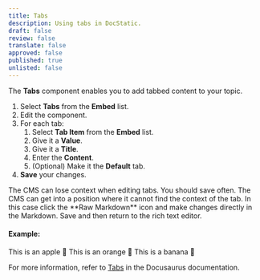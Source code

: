 ```yaml
---
title: Tabs
description: Using tabs in DocStatic.
draft: false
review: false
translate: false
approved: false
published: true
unlisted: false
---
```


The **Tabs** component enables you to add tabbed content to your topic.

1. Select **Tabs** from the **Embed** list.
2. Edit the component.
3. For each tab:
   1. Select **Tab Item** from the **Embed** list.
   2. Give it a **Value**.
   3. Give it a **Title**.
   4. Enter the **Content**.
   5. (Optional) Make it the **Default** tab.
4. **Save** your changes.

<Admonition type="danger" title="Warning">
  The CMS can lose context when editing tabs. You should save often. The CMS can get into a position where it cannot find the context of the tab. In this case click the **Raw Markdown** icon and make changes directly in the Markdown. Save and then return to the rich text editor.
</Admonition>

#### Example:

<Tabs>
  <TabItem label="Apple" value="apple">
    This is an apple 🍎
  </TabItem>

  <TabItem label="Orange" value="orange">
    This is an orange 🍊
  </TabItem>

  <TabItem label="Banana" value="banana">
    This is a banana 🍌
  </TabItem>
</Tabs>

For more information, refer to [Tabs](https://docusaurus.io/docs/markdown-features/tabs) in the Docusaurus documentation.
